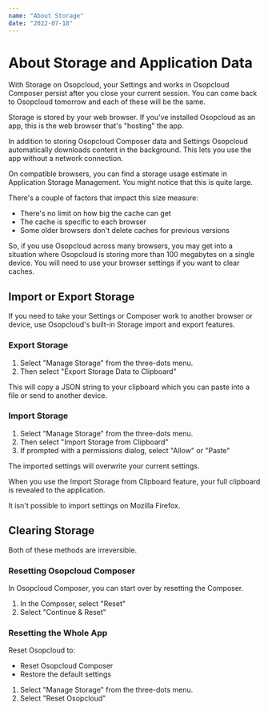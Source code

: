 ```yaml
---
name: "About Storage"
date: "2022-07-18"
---
```


# About Storage and Application Data

With Storage on Osopcloud, your Settings and works in Osopcloud Composer persist after you close your current session. You can come back to Osopcloud tomorrow and each of these will be the same.

Storage is stored by your web browser. If you've installed Osopcloud as an app, this is the web browser that's "hosting" the app.

<DeepDive title="Caching and Osopcloud Storage Usage">

In addition to storing Osopcloud Composer data and Settings Osopcloud automatically downloads content in the background. This lets you use the app without a network connection.

On compatible browsers, you can find a storage usage estimate in Application Storage Management. You might notice that this is quite large.

There's a couple of factors that impact this size measure:

- There's no limit on how big the cache can get
- The cache is specific to each browser
- Some older browsers don't delete caches for previous versions

So, if you use Osopcloud across many browsers, you may get into a situation where Osopcloud is storing more than 100 megabytes on a single device. You will need to use your browser settings if you want to clear caches.

</DeepDive>

## Import or Export Storage

If you need to take your Settings or Composer work to another browser or device, use Osopcloud's built-in Storage import and export features.

### Export Storage

1. Select "Manage Storage" from the three-dots menu.
2. Then select "Export Storage Data to Clipboard"

This will copy a JSON string to your clipboard which you can paste into a file or send to another device.

### Import Storage

1. Select "Manage Storage" from the three-dots menu.
2. Then select "Import Storage from Clipboard"
3. If prompted with a permissions dialog, select "Allow" or "Paste"

The imported settings will overwrite your current settings.

<Note m={true}>
  When you use the Import Storage from Clipboard feature, your full clipboard is
  revealed to the application.
</Note>

<Note m={true}>It isn't possible to import settings on Mozilla Firefox.</Note>

## Clearing Storage

<Note type="warning">Both of these methods are irreversible.</Note>

### Resetting Osopcloud Composer

In Osopcloud Composer, you can start over by resetting the Composer.

1. In the Composer, select "Reset"
2. Select "Continue & Reset"

### Resetting the Whole App

Reset Osopcloud to:

- Reset Osopcloud Composer
- Restore the default settings

1. Select "Manage Storage" from the three-dots menu.
2. Select "Reset Osopcloud"
